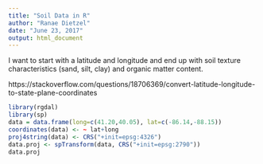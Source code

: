 ```yaml
---
title: "Soil Data in R"
author: "Ranae Dietzel"
date: "June 23, 2017"
output: html_document
---
```


I want to start with a latitude and longitude and end up with soil texture characteristics (sand, silt, clay) and organic matter content. 

https://stackoverflow.com/questions/18706369/convert-latitude-longitude-to-state-plane-coordinates  
```r
library(rgdal)
library(sp)
data = data.frame(long=c(41.20,40.05), lat=c(-86.14,-88.15))
coordinates(data) <- ~ lat+long
proj4string(data) <- CRS("+init=epsg:4326")
data.proj <- spTransform(data, CRS("+init=epsg:2790"))
data.proj
```  

